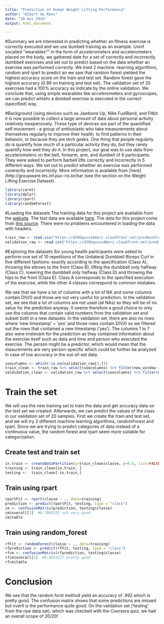 ---
title: "Prediction of Human Weight Lifting Performance"
author: "Albert de Roos"
date: "20 mei 2016"
output: html_document

---

#Summary
we are interested in predicting whether an fitness exercise is correctly executed and we use dumbell training as an example. Usinf socalled "wearables"" in the form of accelerometers and accelerometers placed on the body, we gathered date for a set of correctly and incorrectly dumbbell exercises and set out to predict based on the data whether an exercise was performed correctly. We tried 2 machine -learning algorithms, random and rpart to predict an we saw that random forest yielded the highest accuracy score on the train and test set. Random forest gave the highest accuracy (0.99 on training and test set). The validation set of 20 exercises had a 100% accuracy as indicate by the online validation. We conclude that, using simple wearables like accelerometers and gyroscopes, we can predict whtehr a dumbell exercise is executed in the correct (specified) way.

#Background
Using devices such as Jawbone Up, Nike FuelBand, and Fitbit it is now possible to collect a large amount of data about personal activity relatively inexpensively. These type of devices are part of the quantified self movement - a group of enthusiasts who take measurements about themselves regularly to improve their health, to find patterns in their behavior, or because they are tech geeks. One thing that people regularly do is quantify how much of a particular activity they do, but they rarely quantify how well they do it. In this project, our goal was to use data from accelerometers on the belt, forearm, arm, and dumbell of 6 participants. They were asked to perform barbell lifts correctly and incorrectly in 5 different ways. We set out to predict whether an exercise was performed corerectly and incorrectly. More information is available from [here](http://groupware.les.inf.puc-rio.br/har (see the section on the Weight Lifting Exercise Dataset).

```{r libraries and settings, echo=FALSE, warning=FALSE, message=FALSE}
library(caret)
library(dplyr)
library(rpart)
library(randomForest)
```

#Loading the datasets
The training data for this project are available from the [website](https://d396qusza40orc.cloudfront.net/predmachlearn/pml-training.csv). 
The test data are available [here](https://d396qusza40orc.cloudfront.net/predmachlearn/pml-testing.csv). The data for this project come from [this source](http://groupware.les.inf.puc-rio.br/har). There were no problems encountered in loading the data with headers. 

```{r data_loading, cache=TRUE}
train_raw <- read.csv("https://d396qusza40orc.cloudfront.net/predmachlearn/pml-training.csv", header = TRUE)
validation_raw <- read.csv("https://d396qusza40orc.cloudfront.net/predmachlearn/pml-testing.csv", header = TRUE)
```

#Exploring the datasets
Six young health participants were asked to perform one set of 10 repetitions of the Unilateral Dumbbell Biceps Curl in five different fashions: exactly according to the specification (Class A), throwing the elbows to the front (Class B), lifting the dumbbell only halfway (Class C), lowering the dumbbell only halfway (Class D) and throwing the hips to the front (Class E). Class A corresponds to the specified execution of the exercise, while the other 4 classes correspond to common mistakes.

We see that we have a lot of columns with a lot of NA and some columns contain DIV/0 and those are not very useful for prediction. In the validation set, we see that a lot of columns are not used (all NAs) so they will be of no value for the prediction anyway. It seems therefore a good choice to only use the columns that contain valid numbers from the validation set and subset both in a new datasets. In the validation set, there are also no rows where 'new timestamp' = 'yes' and those rows contain DIV/0 so we filtered out the rows that contained a new timestamp ('yes'). The columns 1 to 7 also were irrelevant for the prediction as they contained information about the exercise itself such as data and time and person who executed the exercise. The person might be a predictor, which would mean that the meaurements are very person-specific which could be further be analyzed in case of low accuracy in the out-of-set data.

```{r datacleaning, cache=TRUE}
usecolumns <- which(!is.na(validation_raw[1,]))
train_clean <- train_raw %>% select(usecolumns) %>% filter(new_window == "no") %>% select(-(1:7))
valdidation_clean <- validation_raw %>% select(usecolumns) %>% filter(new_window == "no") %>% select(-(1:7))
```

# Train  the set
We will use the new training set to train the data and get accuracy data on the test set we created. Afterwards, we can predict the values of the class in our validation set of 20 samples. First we create the train and test set, and we will try 2 different machine learning algorithms, randomForest and rpart. Since we are trying to predict categories of data instead of a continuous value, the random forest and rpart seem more suitable for categorization.

## Create test and train set
```{r create_test_and_train, cache=TRUE}
in.train <- createDataPartition(y=train_clean$classe, p=0.6, list=FALSE)
training <- train_clean[in.train, ] 
testing <-  train_clean[-in.train,]
```

## Train using rpart
```{r train_rpart}
rpartFit <- rpart(classe ~ ., data=training)
prediction <- predict(rpartFit, testing, type = "class")
cm <- confusionMatrix(prediction, testing$classe)
cm$overall[1]  #0.7065331 not very good
cm$table
```

## Train using random_forest
```{r train_random_forest}
rfFit <- randomForest(classe ~ ., data=training)
rfprediction <- predict(rfFit, testing, type = "class")
rfcm <- confusionMatrix(rfprediction, testing$classe)
rfcm$overall[1]  #0.9923217 pretty good
rfcm$table
```

# Conclusion
We see that the random forst method yield an accuracy of .992 which is pretty good. The confusion matrix shows that some predictions are missed but overll is the performance quite good. On the validation set ('testing'  from the raw data sat), which was checked with the Coursera quiz, we had an overall scope of 20/20!


